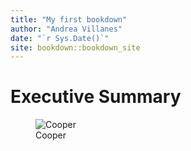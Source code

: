 ```yaml
--- 
title: "My first bookdown"
author: "Andrea Villanes"
date: "`r Sys.Date()`"
site: bookdown::bookdown_site
---
```


# Executive Summary

![Cooper](C:/Users/avillan/Desktop/Coopie.jpg)